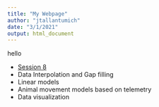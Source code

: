 ```yaml
---
title: "My Webpage"
author: "jtallantumich"
date: "3/1/2021"
output: html_document
---
```


hello

- [Session 8](data_cleaning_jtallant.html)
- Data Interpolation and Gap filling
- Linear models
- Animal movement models based on telemetry
- Data visualization
